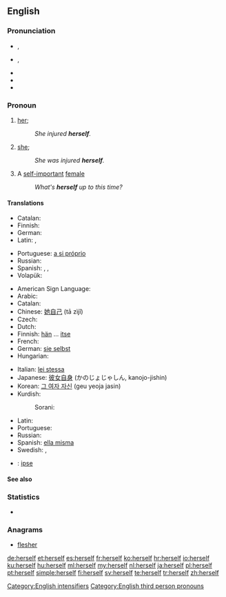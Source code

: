 ==English==

===Pronunciation===
* {{a|RP}} {{IPA|/hɜːˈsɛlf/}}, {{X-SAMPA|/h3:"sElf/}}
* {{a|GenAm}} {{IPA|/hɝˈsɛlf/}}, {{X-SAMPA|/h3`s"Elf/}}
* {{audio|en-us-herself.ogg|Audio (US)}}
* {{rhymes|ɛlf}}
* {{hyphenation|her|self}}

===Pronoun===
{{en-pron|desc=the third person singular, feminine, personal pronoun|the reflexive form of|she|masculine|himself|neuter|itself|gender-irrelevant|xyrself|plural|themselves}}

# {{reflexive}} [[her]]; {{non-gloss definition|the female object of a verb or preposition that also appears as the subject}}
#: ''She injured '''herself'''.''
# {{context|emphatic}} [[she]]; {{non-gloss definition|an intensive repetition of the female subject, often used to indicate the exclusiveness of that person as the only satisfier of the predicate}}
#: ''She was injured '''herself'''.''
# {{slang}} A [[self-important]] [[female]]
#: ''What's '''herself''' up to this time?''

====Translations====
{{trans-top|(reflexive object) her}}
* Catalan: {{t-|ca|es}}
* Finnish: {{t-|fi|itsensä}}
* German: {{t+|de|sich}}
* Latin: {{t|la|ipse}}, {{t|la|ipsa}}
{{trans-mid}}
* Portuguese: [[a si próprio]]
* Russian: {{t+|ru|себя|tr=sebjá}}
* Spanish: {{t+|es|se}}, {{t|es|ella misma}}, {{t|es|sí misma}}
* Volapük: {{t|vo|oki}}
{{trans-bottom}}

{{trans-top|(as intensifier) she}}
* American Sign Language: {{tø|ase|A@Chesthigh SmallFrontandback|xs=American Sign Language}}
* Arabic: {{Arab|[[نفسها]]}} {{IPAchar|(nafsúha)}}
* Catalan: {{t-|ca|mateix|alt=mateixa}}
* Chinese: [[她自己]] (tā zìjǐ)
* Czech: {{t|cs|jí}}
* Dutch: {{t+|nl|zijzelf}}
* Finnish: [[hän]] ... [[itse]]
* French: {{t+|fr|elle-même}}
* German: [[sie selbst]]
* Hungarian: {{t+|hu|maga}}
{{trans-mid}}
* Italian: [[lei stessa]]
* Japanese: [[彼女自身]] (かのじょじゃしん, kanojo-jishin)
* Korean: [[그 여자 자신]] (geu yeoja jasin)
* Kurdish:
*: Sorani: {{t|ku|خۆی|tr=xoi|sc=ku-Arab}}
* Latin: {{t|la|ipsa}}
* Portuguese: {{t+|pt|ela mesma}}
* Russian: {{t-|ru|сама|tr=samá}}
* Spanish: [[ella misma]]
* Swedish: {{t+|sv|sig}}, {{t-|sv|sig själv}}
{{trans-bottom}}

{{checktrans-top}}
* {{ttbc|ia}}: [[ipse]]
{{trans-mid}}
{{trans-bottom}}

====See also====
{{English personal pronouns}}

===Statistics===
* {{rank|passed|true|friend|293|herself|year|dear|high}}

===Anagrams===
* [[flesher#English|flesher]]

[[Category:English intensifiers]]
[[Category:English third person pronouns]]

[[de:herself]]
[[et:herself]]
[[es:herself]]
[[fr:herself]]
[[ko:herself]]
[[hr:herself]]
[[io:herself]]
[[ku:herself]]
[[hu:herself]]
[[ml:herself]]
[[my:herself]]
[[nl:herself]]
[[ja:herself]]
[[pl:herself]]
[[pt:herself]]
[[simple:herself]]
[[fi:herself]]
[[sv:herself]]
[[te:herself]]
[[tr:herself]]
[[zh:herself]]